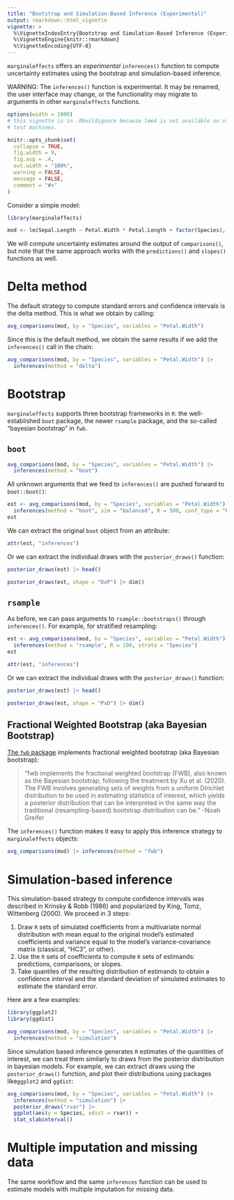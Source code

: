 ```yaml
---
title: "Bootstrap and Simulation-Based Inference (Experimental)"
output: rmarkdown::html_vignette
vignette: >
  %\VignetteIndexEntry{Bootstrap and Simulation-Based Inference (Experimental)}
  %\VignetteEngine{knitr::rmarkdown}
  %\VignetteEncoding{UTF-8}
---
```


`marginaleffects` offers an *experimental* `inferences()` function to compute uncertainty estimates using the bootstrap and simulation-based inference.

WARNING: The `inferences()` function is experimental. It may be renamed, the user interface may change, or the functionality may migrate to arguments in other `marginaleffects` functions.

```r
options(width = 1000)
# this vignette is in .Rbuildignore because lme4 is not available on old CRAN
# test machines.

knitr::opts_chunk$set(
  collapse = TRUE,
  fig.width = 9,
  fig.asp = .4,
  out.width = "100%",
  warning = FALSE,
  message = FALSE,
  comment = "#>"
)
```

Consider a simple model:

```r
library(marginaleffects)

mod <- lm(Sepal.Length ~ Petal.Width * Petal.Length + factor(Species), data = iris)
```

We will compute uncertainty estimates around the output of `comparisons()`, but note that the same approach works with the `predictions()` and `slopes()` functions as well.


# Delta method

The default strategy to compute standard errors and confidence intervals is the delta method. This is what we obtain by calling:

```r
avg_comparisons(mod, by = "Species", variables = "Petal.Width")
```

Since this is the default method, we obtain the same results if we add the `inferences()` call in the chain:

```r
avg_comparisons(mod, by = "Species", variables = "Petal.Width") |>
  inferences(method = "delta")
```


# Bootstrap

`marginaleffects` supports three bootstrap frameworks in `R`: the well-established `boot` package, the newer `rsample` package, and the so-called "bayesian bootstrap" in `fwb`.

## `boot`

```r
avg_comparisons(mod, by = "Species", variables = "Petal.Width") |>
  inferences(method = "boot")
```

All unknown arguments that we feed to `inferences()` are pushed forward to `boot::boot()`:


```r
est <- avg_comparisons(mod, by = "Species", variables = "Petal.Width") |>
  inferences(method = "boot", sim = "balanced", R = 500, conf_type = "bca")
est
```
    
We can extract the original `boot` object from an attribute:


```r
attr(est, "inferences")
```

Or we can extract the individual draws with the `posterior_draws()` function:

```r
posterior_draws(est) |> head()

posterior_draws(est, shape = "DxP") |> dim()
```


## `rsample`

As before, we can pass arguments to `rsample::bootstraps()` through `inferences()`. For example, for stratified resampling:

```r
est <- avg_comparisons(mod, by = "Species", variables = "Petal.Width") |>
  inferences(method = "rsample", R = 100, strata = "Species")
est

attr(est, "inferences")
```

Or we can extract the individual draws with the `posterior_draws()` function:

```r
posterior_draws(est) |> head()

posterior_draws(est, shape = "PxD") |> dim()
```


## Fractional Weighted Bootstrap (aka Bayesian Bootstrap)

[The `fwb` package](https://ngreifer.github.io/fwb/) implements fractional weighted bootstrap (aka Bayesian bootstrap):

> "fwb implements the fractional weighted bootstrap (FWB), also known as the Bayesian bootstrap, following the treatment by Xu et al. (2020). The FWB involves generating sets of weights from a uniform Dirichlet distribution to be used in estimating statistics of interest, which yields a posterior distribution that can be interpreted in the same way the traditional (resampling-based) bootstrap distribution can be." -Noah Greifer 

The `inferences()` function makes it easy to apply this inference strategy to `marginaleffects` objects:

```r
avg_comparisons(mod) |> inferences(method = "fwb")
```


# Simulation-based inference

This simulation-based strategy to compute confidence intervals was described in Krinsky & Robb (1986) and popularized by King, Tomz, Wittenberg (2000). We proceed in 3 steps:

1. Draw `R` sets of simulated coefficients from a multivariate normal distribution with mean equal to the original model's estimated coefficients and variance equal to the model's variance-covariance matrix (classical, "HC3", or other).
2. Use the `R` sets of coefficients to compute `R` sets of estimands: predictions, comparisons, or slopes.
3. Take quantiles of the resulting distribution of estimands to obtain a confidence interval and the standard deviation of simulated estimates to estimate the standard error.

Here are a few examples:

```r
library(ggplot2)
library(ggdist)

avg_comparisons(mod, by = "Species", variables = "Petal.Width") |>
  inferences(method = "simulation")
```

Since simulation based inference generates `R` estimates of the quantities of interest, we can treat them similarly to draws from the posterior distribution in bayesian models. For example, we can extract draws using the `posterior_draws()` function, and plot their distributions using packages like`ggplot2` and `ggdist`:

```r
avg_comparisons(mod, by = "Species", variables = "Petal.Width") |>
  inferences(method = "simulation") |>
  posterior_draws("rvar") |>
  ggplot(aes(y = Species, xdist = rvar)) +
  stat_slabinterval()
```


# Multiple imputation and missing data

The same workflow and the same `inferences` function can be used to estimate models with multiple imputation for missing data.